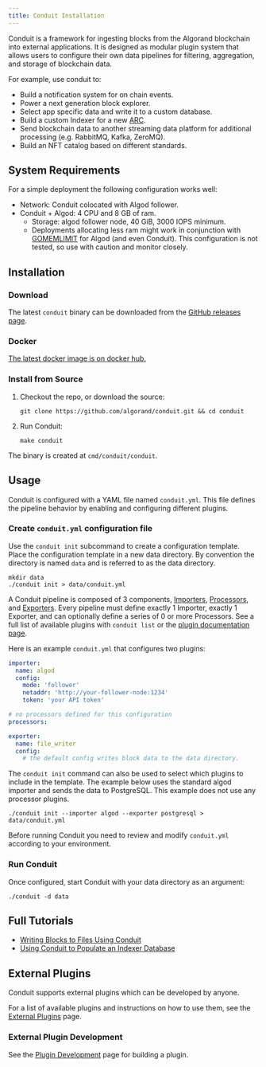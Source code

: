 ```yaml
---
title: Conduit Installation
---
```



Conduit is a framework for ingesting blocks from the Algorand blockchain into external applications. It is designed as modular plugin system that allows users to configure their own data pipelines for filtering, aggregation, and storage of blockchain data.

For example, use conduit to:

- Build a notification system for on chain events.
- Power a next generation block explorer.
- Select app specific data and write it to a custom database.
- Build a custom Indexer for a new [ARC](https://github.com/algorandfoundation/ARCs).
- Send blockchain data to another streaming data platform for additional processing (e.g. RabbitMQ, Kafka, ZeroMQ).
- Build an NFT catalog based on different standards.

## System Requirements

For a simple deployment the following configuration works well:

- Network: Conduit colocated with Algod follower.
- Conduit + Algod: 4 CPU and 8 GB of ram.
  - Storage: algod follower node, 40 GiB, 3000 IOPS minimum.
  - Deployments allocating less ram might work in conjunction with [GOMEMLIMIT](https://pkg.go.dev/runtime@master#hdr-Environment_Variables) for Algod (and even Conduit). This configuration is not tested, so use with caution and monitor closely.

## Installation

### Download

The latest `conduit` binary can be downloaded from the [GitHub releases page](https://github.com/algorand/conduit/releases).

### Docker

[The latest docker image is on docker hub.](https://hub.docker.com/r/algorand/conduit)

### Install from Source

<Steps>

1. Checkout the repo, or download the source:

   ```shell showLineNumbers=false frame=none
   git clone https://github.com/algorand/conduit.git && cd conduit
   ```

2. Run Conduit:

   ```shell showLineNumbers=false frame=none
   make conduit
   ```

</Steps>

The binary is created at `cmd/conduit/conduit`.

## Usage

Conduit is configured with a YAML file named `conduit.yml`. This file defines the pipeline behavior by enabling and configuring different plugins.

### Create `conduit.yml` configuration file

Use the `conduit init` subcommand to create a configuration template. Place the configuration template in a new data directory. By convention the directory is named `data` and is referred to as the data directory.

```shell showLineNumbers=false frame=none
mkdir data
./conduit init > data/conduit.yml
```

A Conduit pipeline is composed of 3 components, [Importers](http://localhost:4321/nodes/installation/conduit/plugins/importers/), [Processors](http://localhost:4321/nodes/installation/conduit/plugins/processors/), and [Exporters](http://localhost:4321/nodes/installation/conduit/plugins/exporters/).
Every pipeline must define exactly 1 Importer, exactly 1 Exporter, and can optionally define a series of 0 or more Processors. See a full list of available plugins with `conduit list` or the [plugin documentation page](http://localhost:4321/nodes/installation/conduit/plugins).

Here is an example `conduit.yml` that configures two plugins:

```yaml showLineNumbers=false frame=none
importer:
  name: algod
  config:
    mode: 'follower'
    netaddr: 'http://your-follower-node:1234'
    token: 'your API token'

# no processors defined for this configuration
processors:

exporter:
  name: file_writer
  config:
    # the default config writes block data to the data directory.
```

The `conduit init` command can also be used to select which plugins to include in the template. The example below uses the standard algod importer and sends the data to PostgreSQL. This example does not use any processor plugins.

```shell showLineNumbers=false frame=none
./conduit init --importer algod --exporter postgresql > data/conduit.yml
```

Before running Conduit you need to review and modify `conduit.yml` according to your environment.

### Run Conduit

Once configured, start Conduit with your data directory as an argument:

```shell showLineNumbers=false frame=none
./conduit -d data
```

## Full Tutorials

- [Writing Blocks to Files Using Conduit](https://github.com/algorand/conduit/blob/master/docs/tutorials/WritingBlocksToFile.md)
- [Using Conduit to Populate an Indexer Database](https://github.com/algorand/conduit/blob/master/docs/tutorials/IndexerWriter.md)

## External Plugins

Conduit supports external plugins which can be developed by anyone.

For a list of available plugins and instructions on how to use them, see the [External Plugins](https://github.com/algorand/conduit/blob/master/docs/PluginDevelopment.md) page.

### External Plugin Development

See the [Plugin Development](./docs/PluginDevelopment.md) page for building a plugin.
